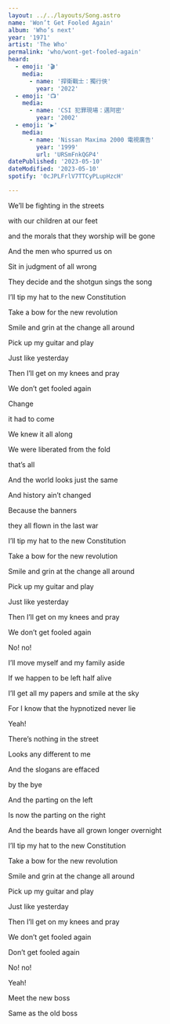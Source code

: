 ```yaml
---
layout: ../../layouts/Song.astro
name: 'Won’t Get Fooled Again'
album: 'Who’s next'
year: '1971'
artist: 'The Who'
permalink: 'who/wont-get-fooled-again'
heard:
  - emoji: '🎬'
    media:
      - name: '捍衛戰士：獨行俠'
        year: '2022'
  - emoji: '📺'
    media:
      - name: 'CSI 犯罪現場：邁阿密'
        year: '2002'
  - emoji: '▶️'
    media:
      - name: 'Nissan Maxima 2000 電視廣告'
        year: '1999'
        url: 'URSmFnkQGP4'
datePublished: '2023-05-10'
dateModified: '2023-05-10'
spotify: '0cJPLFrlV7TTCyPLupHzcH'

---
```


<LyricSection>

We&rsquo;ll be fighting in the streets

with our children at our feet

and the morals that they worship will be gone

</LyricSection>

<LyricSection>

And the men who spurred us on

Sit in judgment of all wrong

They decide and the shotgun sings the song

</LyricSection>

<LyricSection>

I&rsquo;ll tip my hat to the new Constitution

Take a bow for the new revolution

Smile and grin at the change all around

Pick up my guitar and play

Just like yesterday

Then I&rsquo;ll get on my knees and pray

We don&rsquo;t get fooled again

</LyricSection>

<LyricSection>

Change

it had to come

We knew it all along

We were liberated from the fold

that&rsquo;s all

And the world looks just the same

And history ain&rsquo;t changed

Because the banners

they all flown in the last war

</LyricSection>

<LyricSection>

I&rsquo;ll tip my hat to the new Constitution

Take a bow for the new revolution

Smile and grin at the change all around

Pick up my guitar and play

Just like yesterday

Then I&rsquo;ll get on my knees and pray

We don&rsquo;t get fooled again

No! no!

</LyricSection>

<LyricSection>

I&rsquo;ll move myself and my family aside

If we happen to be left half alive

I&rsquo;ll get all my papers and smile at the sky

For I know that the hypnotized never lie

</LyricSection>

<LyricSection>

Yeah!

</LyricSection>

<LyricSection>

There&rsquo;s nothing in the street

Looks any different to me

And the slogans are effaced

by the bye

And the parting on the left

Is now the parting on the right

And the beards have all grown longer overnight

</LyricSection>

<LyricSection>

I&rsquo;ll tip my hat to the new Constitution

Take a bow for the new revolution

Smile and grin at the change all around

Pick up my guitar and play

Just like yesterday

Then I&rsquo;ll get on my knees and pray

We don&rsquo;t get fooled again

Don&rsquo;t get fooled again

No! no!

</LyricSection>

<LyricSection>

Yeah!

Meet the new boss

Same as the old boss

</LyricSection>
